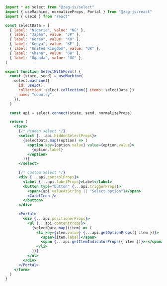 ```jsx
import * as select from "@zag-js/select"
import { useMachine, normalizeProps, Portal } from "@zag-js/react"
import { useId } from "react"

const selectData = [
  { label: "Nigeria", value: "NG" },
  { label: "Japan", value: "JP" },
  { label: "Korea", value: "KO" },
  { label: "Kenya", value: "KE" },
  { label: "United Kingdom", value: "UK" },
  { label: "Ghana", value: "GH" },
  { label: "Uganda", value: "UG" },
]

export function SelectWithForm() {
  const [state, send] = useMachine(
    select.machine({
      id: useId(),
      collection: select.collection({ items: selectData })
      name: "country",
    }),
  )

  const api = select.connect(state, send, normalizeProps)

  return (
    <form>
      {/* Hidden select */}
      <select {...api.hiddenSelectProps}>
        {selectData.map((option) => (
          <option key={option.value} value={option.value}>
            {option.label}
          </option>
        ))}
      </select>

      {/* Custom Select */}
      <div {...api.controlProps}>
        <label {...api.labelProps}>Label</label>
        <button type="button" {...api.triggerProps}>
          <span>{api.valueAsString || "Select option"}</span>
          <CaretIcon />
        </button>
      </div>

      <Portal>
        <div {...api.positionerProps}>
          <ul {...api.contentProps}>
            {selectData.map((item) => (
              <li key={item.value} {...api.getOptionProps({ item })}>
                <span>{item.label}</span>
                <span {...api.getItemIndicatorProps({ item })}>✓</span>
              </li>
            ))}
          </ul>
        </div>
      </Portal>
    </form>
  )
}
```
